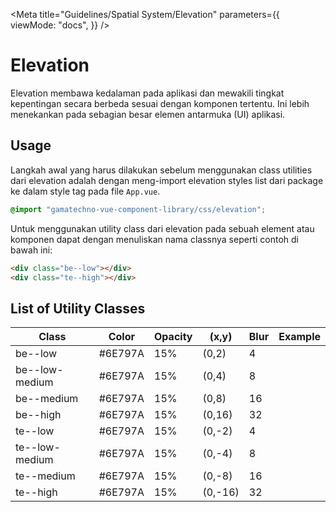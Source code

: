 
<Meta
  title="Guidelines/Spatial System/Elevation"
  parameters={{
    viewMode: "docs",
  }}
/>

<style>{`
  .sample-box {
    width: 120px;
    height: 120px;
    background-color: #FFD5D2;
  }

  .be--low {
    box-shadow: 0px 2px 4px 0px #6e797a26;
  }
  .be--low-medium {
    box-shadow: 0px 4px 8px 0px #6e797a26;
  }
  .be--medium {
    box-shadow: 0px 8px 16px 0px #6e797a26;
  }
  .be--high {
    box-shadow: 0px 16px 32px 0px #6e797a26;
  }
  .te--low {
    box-shadow: 0px -2px 4px 0px #6e797a26;
  }
  .te--low-medium {
    box-shadow: 0px -4px 8px 0px #6e797a26;
  }
  .te--medium {
    box-shadow: 0px -8px 16px 0px #6e797a26;
  }
  .te--high {
    box-shadow: 0px -16px 32px 0px #6e797a26;
  }
`}</style>

# Elevation

Elevation membawa kedalaman pada aplikasi dan mewakili tingkat kepentingan secara berbeda sesuai dengan komponen tertentu. Ini lebih menekankan pada sebagian besar elemen antarmuka (UI) aplikasi.

## Usage

Langkah awal yang harus dilakukan sebelum menggunakan class utilities dari elevation adalah dengan meng-import elevation styles list dari package ke dalam style tag pada file `App.vue`.

```css
@import "gamatechno-vue-component-library/css/elevation";
```

Untuk menggunakan utility class dari elevation pada sebuah element atau komponen dapat dengan menuliskan nama classnya seperti contoh di bawah ini:

```html
<div class="be--low"></div>
<div class="te--high"></div>
```

## List of Utility Classes

| Class          | Color   | Opacity | (x,y)   | Blur | Example                                       |
| -------------- | ------- | ------- | ------- | ---- | --------------------------------------------- |
| be--low        | #6E797A | 15%     | (0,2)   | 4    | <div class="sample-box be--low"></div>        |
| be--low-medium | #6E797A | 15%     | (0,4)   | 8    | <div class="sample-box be--low-medium"></div> |
| be--medium     | #6E797A | 15%     | (0,8)   | 16   | <div class="sample-box be--medium"></div>     |
| be--high       | #6E797A | 15%     | (0,16)  | 32   | <div class="sample-box be--high"></div>       |
| te--low        | #6E797A | 15%     | (0,-2)  | 4    | <div class="sample-box te--low"></div>        |
| te--low-medium | #6E797A | 15%     | (0,-4)  | 8    | <div class="sample-box te--low-medium"></div> |
| te--medium     | #6E797A | 15%     | (0,-8)  | 16   | <div class="sample-box te--medium"></div>     |
| te--high       | #6E797A | 15%     | (0,-16) | 32   | <div class="sample-box te--high"></div>       |
